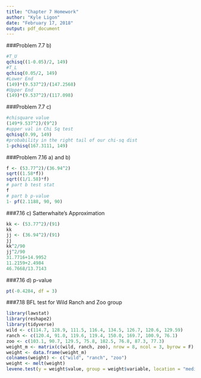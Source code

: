 ```yaml
---
title: "Chapter 7 Homework"
author: "Kyle Ligon"
date: "February 17, 2018"
output: pdf_document
---
```

###Problem 7.7 b)
```r
#T_U
qchisq((1-0.05)/2, 149)
#T_L
qchisq(0.05/2, 149)
#Lower End
(149)*(9.537^2)/(147.2568)
#Upper End
(149)*(9.537^2)/(117.098)
```

###Problem 7.7 c)
```r
#chisquare value
(149*9.537^2)/(9^2)
#upper val in Chi Sq test
qchisq(0.99, 149)
#probability in the right tail of our chi-sq dist
1-pchisq(167.3111, 149)
```

###Problem 7.16 a) and b)
```r
f <- (53.77^2)/(36.94^2)
sqrt((1.58*f))
sqrt((1/1.58)*f)
# part b test stat
f
# part b p-value
1- pf(2.1188, 90, 90)
```

###7.16 c) Satterwhaite's Approximation
```r
kk <- (53.77^2)/(91)
kk
jj <- (36.94^2)/(91)
jj
kk^2/90 
jj^2/90
31.7716+14.9952
11.2159+2.4984
46.7668/13.7143
```

###7.16 d) p-value
```r
pt(-0.4284, df = 3)
```

###7.18 BFL test for Wild Ranch and Zoo group
```r
library(lawstat)
library(reshape2)
library(tidyverse)
wild <- c(114.7, 128.9, 111.5, 116.4, 134.5, 126.7, 120.6, 129.59)
ranch <- c(120.4, 91.0, 119.6, 119.4, 150.0, 169.7, 100.9, 76.1)
zoo <- c(103.1, 90.7, 129.5, 75.8, 182.5, 76.8, 87.3, 77.3)
weight_m <- matrix(c(wild, ranch, zoo), nrow = 8, ncol = 3, byrow = F)
weight <- data.frame(weight_m)
colnames(weight) <- c("wild", "ranch", "zoo")
weight <- melt(weight)
levene.test(y = weight$value, group = weight$variable, location = "median")
```










